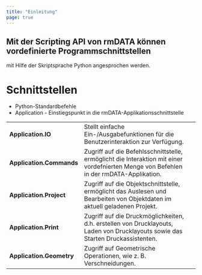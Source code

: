```yaml
---
title: "Einleitung"
page: true
---
```

## Mit der  <Italic> Scripting API </Italic>  von rmDATA k&#246;nnen vordefinierte Programmschnittstellen
 mit Hilfe der Skriptsprache  <Bold> Python  </Bold> angesprochen werden. 

# Schnittstellen

- <Bold> <Italic> Python-Standardbefehle </Italic> </Bold> 
- <Bold> Application </Bold>  - Einstiegspunkt in die rmDATA-Applikationsschnittstelle



<table>
<tr><td> <b> Application.IO </b> </td>
<td>Stellt einfache Ein-/Ausgabefunktionen f&#252;r die Benutzerinteraktion zur Verf&#252;gung.</td>
</tr>
<tr><td> <b> Application.Commands </b> </td>
<td>Zugriff auf die Befehlsschnittstelle, erm&#246;glicht die Interaktion mit einer vordefnierten Menge von Befehlen in der rmDATA-Applikation.</td>
</tr>
<tr><td> <b> Application.Project </b> </td>
<td>Zugriff auf die Objektschnittstelle, erm&#246;glicht das Auslesen und Bearbeiten von Objektdaten im aktuell geladenen Projekt.</td>
<td></td>
</tr>
<tr><td> <b> Application.Print </b> </td>
<td>Zugriff auf die Druckm&#246;glichkeiten, d.h. erstellen von Drucklayouts, Laden von Drucklayouts sowie das Starten Druckassistenten.</td>
<td></td>
</tr>
<tr><td> <b> Application.Geometry </b> </td>
<td> Zugriff auf Geometrische Operationen, wie z. B. Verschneidungen.</td>
</tr>
</table>
